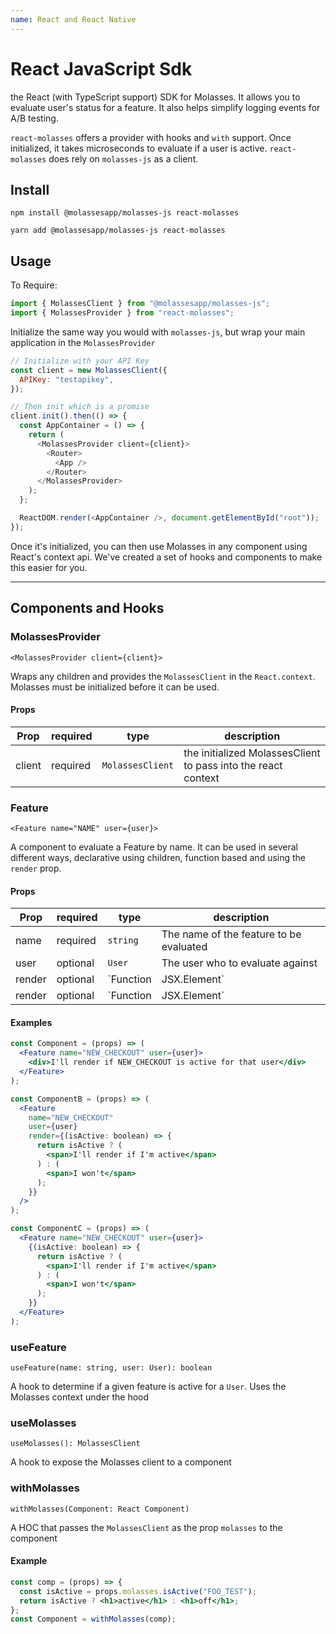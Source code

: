 ```yaml
---
name: React and React Native
---
```



# React JavaScript Sdk

the React (with TypeScript support) SDK for Molasses. It allows you to evaluate user's status for a feature. It also helps simplify logging events for A/B testing.

`react-molasses` offers a provider with hooks and `with` support. Once initialized, it takes microseconds to evaluate if a user is active. `react-molasses` does rely on `molasses-js` as a client.

## Install

`npm install @molassesapp/molasses-js react-molasses`

`yarn add @molassesapp/molasses-js react-molasses`

## Usage

To Require:

```js
import { MolassesClient } from "@molassesapp/molasses-js";
import { MolassesProvider } from "react-molasses";
```

Initialize the same way you would with `molasses-js`, but wrap your main application in the `MolassesProvider`

```js
// Initialize with your API Key
const client = new MolassesClient({
  APIKey: "testapikey",
});

// Then init which is a promise
client.init().then(() => {
  const AppContainer = () => {
    return (
      <MolassesProvider client={client}>
        <Router>
          <App />
        </Router>
      </MolassesProvider>
    );
  };

  ReactDOM.render(<AppContainer />, document.getElementById("root"));
});
```

Once it's initialized, you can then use Molasses in any component using React's context api. We've created a set of hooks and components to make this easier for you.

---

## Components and Hooks

### MolassesProvider

`<MolassesProvider client={client}>`

Wraps any children and provides the `MolassesClient` in the `React.context`. Molasses must be initialized before it can be used.

#### Props

| Prop   | required | type             | description                                                   |
| ------ | -------- | ---------------- | ------------------------------------------------------------- |
| client | required | `MolassesClient` | the initialized MolassesClient to pass into the react context |

### Feature

`<Feature name="NAME" user={user}>`

A component to evaluate a Feature by name. It can be used in several different ways, declarative using children, function based and using the `render` prop.

#### Props

| Prop   | required | type                     | description                                          |
| ------ | -------- | ------------------------ | ---------------------------------------------------- |
| name   | required | `string`                 | The name of the feature to be evaluated              |
| user   | optional | `User`                   | The user who to evaluate against                     |
| render | optional | `Function | JSX.Element` | What to render based on the result of the evaluation |
| render | optional | `Function | JSX.Element` | What to render based on the result of the evaluation |

#### Examples

```jsx
const Component = (props) => (
  <Feature name="NEW_CHECKOUT" user={user}>
    <div>I'll render if NEW_CHECKOUT is active for that user</div>
  </Feature>
);

const ComponentB = (props) => (
  <Feature
    name="NEW_CHECKOUT"
    user={user}
    render={(isActive: boolean) => {
      return isActive ? (
        <span>I'll render if I'm active</span>
      ) : (
        <span>I won't</span>
      );
    }}
  />
);

const ComponentC = (props) => (
  <Feature name="NEW_CHECKOUT" user={user}>
    {(isActive: boolean) => {
      return isActive ? (
        <span>I'll render if I'm active</span>
      ) : (
        <span>I won't</span>
      );
    }}
  </Feature>
);
```

### useFeature

`useFeature(name: string, user: User): boolean`

A hook to determine if a given feature is active for a `User`. Uses the Molasses context under the hood

### useMolasses

`useMolasses(): MolassesClient`

A hook to expose the Molasses client to a component

### withMolasses

`withMolasses(Component: React Component)`

A HOC that passes the `MolassesClient` as the prop `molasses` to the component

#### Example

```jsx
const comp = (props) => {
  const isActive = props.molasses.isActive("FOO_TEST");
  return isActive ? <h1>active</h1> : <h1>off</h1>;
};
const Component = withMolasses(comp);
```
